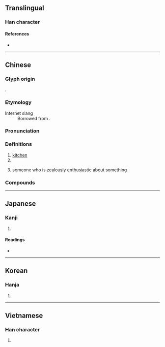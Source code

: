 {{also|厨}}
{{character info/new}}
==Translingual==

===Han character===
{{Han char|rn=53|rad=广|as=12|sn=15|four=00240|canj=IGTI|ids=⿸广尌}}

====References====
* {{Han ref|kx=0350.180|dkj=09479|dj=0661.200|hdz=20900.100|uh=5EDA|ud=24282|bh=BC70|bd=48240}}

----

==Chinese==
{{zh-forms|s=厨|alt=㕑,𢊍,厨}}

===Glyph origin===
{{Han etym}}
{{Han compound|广|尌|c1=s|c2=p|ls=psc}}.

===Etymology===
; Internet slang
: Borrowed from {{bor|zh|ja|厨|tr=-chū}}.

===Pronunciation===
{{zh-pron
|m=chú
|c=cyu4,ceoi4
|h=pfs=chhù
|mn=tô͘/tû
|mn_note=tô͘ - vernacular; tû - literary
|mc=y
|oc=y
|cat=n
}}

===Definitions===
{{zh-hanzi}}

# [[kitchen]]
# {{zh-original|櫥|[[closet]]; [[cupboard]]}}
# {{lb|zh|Internet slang|ACG}} someone who is zealously enthusiastic about something
#: {{zh-x|@^nico 廚|{{w|Niconico}} '''addict'''}}

===Compounds===
{{zh-der|廚房|廚具|廚娘|廚師|廚灶|廚子|八廚|天廚|中廚|兵廚之擾|廚夫|下廚|庖廚|廚餘|廚養臣|廚頭灶腦|廚人|廚下兒|幫廚|廚下|女廚|大廚|御廚|名廚|有腳書廚|碧紗廚|書廚|監廚|當廚|瓊廚金穴|墨廚|立地書廚|香積廚|郇廚|紗廚|行廚}}

----

==Japanese==

===Kanji===
{{ja-kanji|grade=9|rs=广12|shin=厨}}

# {{defn|lang=ja|sort=广12}}

====Readings====
* {{ja-readings|goon=[[ず]] (zu), [[じゅう]] (jū)|kanon=[[ちゅう]] (chū)|kun=[[くりや]] (kuriya)}}

----

==Korean==

===Hanja===
{{ko-hanja|hangeul=[[주]]|rv=ju|mr=chu}}

# {{defn|lang=ko|sort=广12}}

----

==Vietnamese==

===Han character===
{{vi-readings|rs=广12|hanviet=chù}}

# {{defn|lang=vi|sort=广12}}